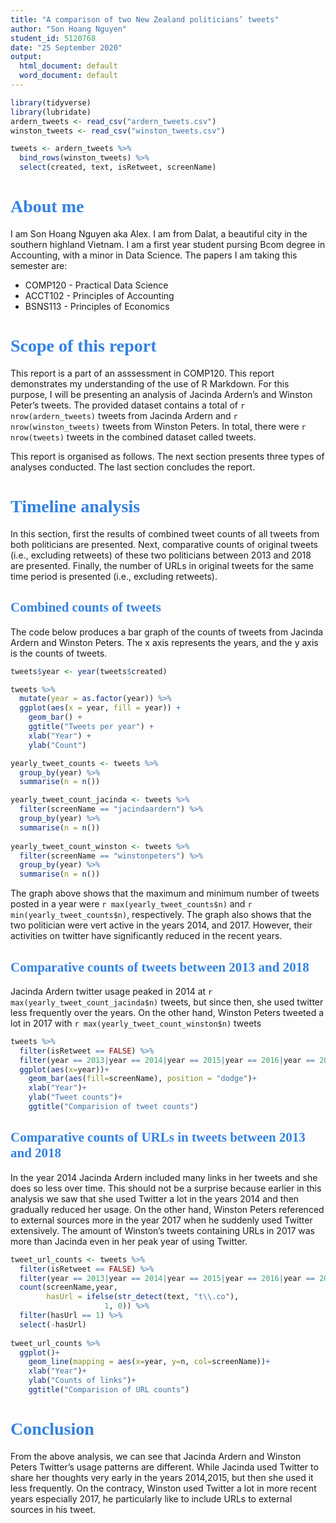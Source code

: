 ```yaml
---
title: "A comparison of two New Zealand politicians’ tweets"
author: "Son Hoang Nguyen"
student_id: 5120768
date: "25 September 2020"
output:   
  html_document: default
  word_document: default
---
```


<style type="text/css">
h1.title {
  font-size: 30px;
  color: #3282e3;
  text-align: center;
}
h4.author { /* Header 4 - and the author and data headers use this too  */
  font-size: 18px;
  font-family: "Times New Roman", Times, serif;
  text-align: center;
}
h4.date { /* Header 4 - and the author and data headers use this too  */
  font-size: 18px;
  font-family: "Times New Roman", Times, serif;
  text-align: center;
}

h1,h2{
  font-family: "Times New Roman", Times, serif;
  color: #3282e3;
}
</style>


```r
library(tidyverse)
library(lubridate)
ardern_tweets <- read_csv("ardern_tweets.csv")
winston_tweets <- read_csv("winston_tweets.csv")

tweets <- ardern_tweets %>% 
  bind_rows(winston_tweets) %>% 
  select(created, text, isRetweet, screenName)

```

# About me

I am Son Hoang Nguyen aka Alex. I am from Dalat, a beautiful city in the southern highland Vietnam. I am a first year student pursing Bcom degree in Accounting, with a minor in Data Science. The papers I am taking this semester are:

*	COMP120 - Practical Data Science
*	ACCT102 - Principles of Accounting
* BSNS113 - Principles of Economics

# Scope of this report

This report is a part of an asssessment in COMP120. This report demonstrates my understanding of the use of R Markdown. For this purpose, I will be presenting an analysis of Jacinda Ardern’s and Winston Peter’s tweets. The provided dataset contains a total of `r nrow(ardern_tweets)` tweets from Jacinda Ardern and `r nrow(winston_tweets)` tweets from Winston Peters. In total, there were `r nrow(tweets)` tweets in the combined dataset called tweets.\

This report is organised as follows. The next section presents three types of analyses conducted. The last section concludes the report.


# Timeline analysis

In this section, first the results of combined tweet counts of all tweets from both politicians are presented. Next, comparative counts of original tweets (i.e., excluding retweets) of these two politicians between 2013 and 2018 are presented. Finally, the number of URLs in original tweets for the same time period is presented (i.e., excluding retweets).


## Combined counts of tweets

The code below produces a bar graph of the counts of tweets from Jacinda Ardern and Winston Peters. The x axis represents the years, and the y axis is the counts of tweets.


```r
tweets$year <- year(tweets$created)

tweets %>% 
  mutate(year = as.factor(year)) %>% 
  ggplot(aes(x = year, fill = year)) +
    geom_bar() + 
    ggtitle("Tweets per year") +
    xlab("Year") +
    ylab("Count")
```

```r
yearly_tweet_counts <- tweets %>% 
  group_by(year) %>% 
  summarise(n = n())

yearly_tweet_count_jacinda <- tweets %>% 
  filter(screenName == "jacindaardern") %>% 
  group_by(year) %>% 
  summarise(n = n())
  
yearly_tweet_count_winston <- tweets %>% 
  filter(screenName == "winstonpeters") %>% 
  group_by(year) %>% 
  summarise(n = n())
```

The graph above shows that the maximum and minimum number of tweets posted in a year were `r max(yearly_tweet_counts$n)` and `r min(yearly_tweet_counts$n)`, respectively. The graph also shows that the two politician were vert active in the years 2014, and 2017. However, their activities on twitter have significantly reduced in the recent years.


## Comparative counts of tweets between 2013 and 2018
Jacinda Ardern twitter usage peaked in 2014 at `r max(yearly_tweet_count_jacinda$n)` tweets, but since then, she used twitter less frequently over the years. On the other hand, Winston Peters tweeted a lot in 2017 with `r max(yearly_tweet_count_winston$n)` tweets

```r
tweets %>% 
  filter(isRetweet == FALSE) %>%
  filter(year == 2013|year == 2014|year == 2015|year == 2016|year == 2017|year == 2018) %>% 
  ggplot(aes(x=year))+
    geom_bar(aes(fill=screenName), position = "dodge")+
    xlab("Year")+
    ylab("Tweet counts")+
    ggtitle("Comparision of tweet counts")
```

## Comparative counts of URLs in tweets between 2013 and 2018  
In the year 2014 Jacinda Ardern included many links in her tweets and she does so less over time. This should not be a surprise because earlier in this analysis we saw that she used Twitter a lot in the years 2014 and then gradually reduced her usage. On the other hand, Winston Peters referenced to external sources more in the year 2017 when he suddenly used Twitter extensively. The amount of Winston's tweets containing URLs in 2017 was more than Jacinda even in her peak year of using Twitter.
```r
tweet_url_counts <- tweets %>% 
  filter(isRetweet == FALSE) %>% 
  filter(year == 2013|year == 2014|year == 2015|year == 2016|year == 2017|year == 2018) %>% 
  count(screenName,year,
        hasUrl = ifelse(str_detect(text, "t\\.co"),
                     1, 0)) %>% 
  filter(hasUrl == 1) %>% 
  select(-hasUrl)
  
tweet_url_counts %>%
  ggplot()+
    geom_line(mapping = aes(x=year, y=n, col=screenName))+
    xlab("Year")+
    ylab("Counts of links")+
    ggtitle("Comparision of URL counts")
```


# Conclusion
From the above analysis, we can see that Jacinda Ardern and Winston Peters Twitter's usage patterns are different. While Jacinda used Twitter to share her thoughts very early in the years 2014,2015, but then she used it less frequently. On the contracy, Winston used Twitter a lot in more recent years especially 2017, he particularly like to include URLs to external sources in his tweet.


